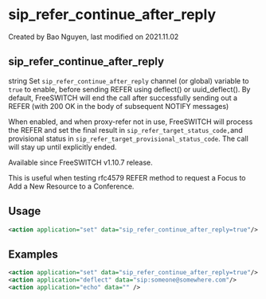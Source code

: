 
# sip_refer_continue_after_reply 

 Created by  Bao Nguyen, last modified on 2021.11.02

## sip_refer_continue_after_reply

string Set `sip_refer_continue_after_reply` channel (or global) variable to `true` to enable, before sending REFER using deflect() or uuid\_deflect(). By default, FreeSWITCH will end the call after successfully sending out a REFER (with 200 OK in the body of subsequent NOTIFY messages)

When enabled, and when proxy-refer not in use, FreeSWITCH will process the REFER and set the final result in `sip_refer_target_status_code,`and provisional status in `sip_refer_target_provisional_status_code`. The call will stay up until explicitly ended.

  
Available since FreeSWITCH v1.10.7 release.

This is useful when testing rfc4579 REFER method to request a Focus to Add a New Resource to a Conference. 

## Usage

```xml
<action application="set" data="sip_refer_continue_after_reply=true"/>
```

## Examples

```xml
<action application="set" data="sip_refer_continue_after_reply=true"/>
<action application="deflect" data="sip:someone@somewhere.com"/>
<action application="echo" data="" />
```


